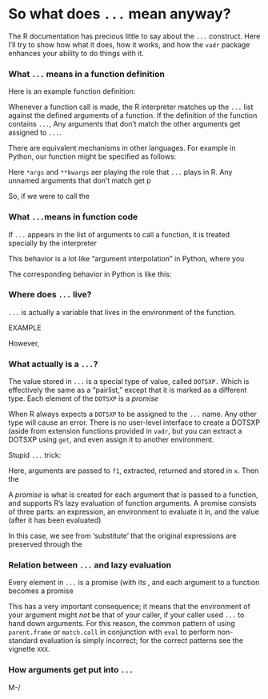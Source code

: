 # So what does `...` mean anyway?

The R documentation has precious little to say about the `...` construct. Here I'll try to show how what it does, how it works, and how the `vadr` package enhances your ability to do things with it.

### What `...` means in a function definition

Here is an example function definition:

Whenever a function call is made, the R interpreter matches up the `...` list against the defined arguments of a function. If the definition of the function contains `...`, Any arguments that don't match the other arguments get assigned to `...`.

There are equivalent mechanisms in other languages. For example in Python, our function might be specified as follows:

Here `*args` and `**kwargs` aer playing the role that `...` plays in R. Any unnamed arguments that don't match get p

So, if we were to call the

### What `...`means in function code

If `...` appears in the list of arguments to call a function, it is treated specially by the interpreter

This behavior is a lot like "argument interpolation" in Python, where you 

The corresponding behavior in Python is like this:

### Where does `...` live?

`...` is actually a variable that lives in the environment of the function.

EXAMPLE

However,

### What actually is a `...`?

The value stored in `...` is a special type of value, called `DOTSXP.` Which is effectively the same as a "pairlist," except that it is marked as a different type. Each element of the `DOTSXP` is a *promise*

When R always expects a `DOTSXP` to be assigned to the `...` name. Any other type will cause an error. There is no user-level interface to create a DOTSXP (aside from  extension functions provided in `vadr`, but you can extract a DOTSXP using `get`, and even assign it to another environment.

Stupid `...` trick:

Here, arguments are passed to `f1`, extracted, returned and stored in `x`. Then the 

A *promise* is what is created for each argument that is passed to a function, and supports R's lazy evaluation of function arguments. A promise consists of three parts: an expression, an environment to evaluate it in, and the value (after it has been evaluated)

In this case, we see from 'substitute' that the original expressions are preserved through the 

### Relation between `...` and lazy evaluation

Every element in `...` is a promise (with its , and each argument to a function becomes a promise

This has a very important consequence; it means that the environment of your argument might *not* be that of your caller, if your caller used `...` to hand down arguments. For this reason, the common pattern of using `parent.frame` or `match.call` in conjunction with `eval` to perform non-standard evaluation is simply incorrect; for the correct patterns see the vignette `XXX`.

### How arguments get put into `...`

M-/
